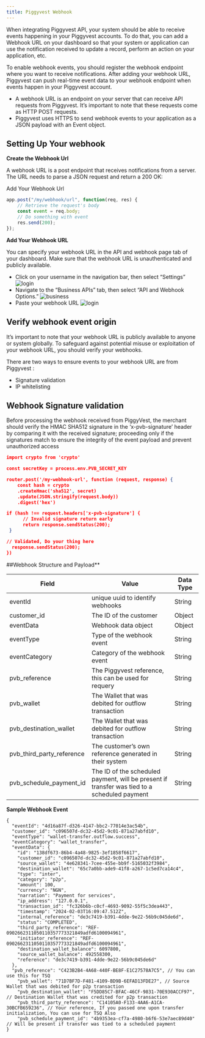 ```yaml
---
title: Piggyvest Webhook
---
```


When integrating Piggyvest API, your system should be able to receive events happening in your Piggyvest accounts. To do that, you can add a Webhook URL on your dashboard so that your system or application can use the notification received to update a record, perform an action on your application, etc.

To enable webhook events, you should register the webhook endpoint where you want to receive notifications. After adding your webhook URL, Piggyvest can push real-time event data to your webhook endpoint when events happen in your Piggyvest account.

- A webhook URL is an endpoint on your server that can receive API requests from Piggyvest. It’s important to note that these requests come as HTTP POST requests.
- Piggyvest uses HTTPS to send webhook events to your application as a JSON payload with an Event object.

## Setting Up Your webhook

**Create the Webhook Url**

A webhook URL is a post endpoint that receives notifications from a server. The URL needs to parse a JSON request and return a 200 OK:

Add Your Webhook Url

```webhook_url.js
app.post("/my/webhook/url", function(req, res) {
    // Retrieve the request's body
    const event = req.body;
    // Do something with event
    res.send(200);
});
```

**Add Your Webhook URL**

You can specify your webhook URL in the API and webhook page tab of your dashboard. Make sure that the webhook URL is unauthenticated and publicly available.

- Click on your username in the navigation bar, then select “Settings”
![login](/images/piggyvest-settings.png)
- Navigate to the “Business APIs” tab, then select “API and Webhook Options.”
![business](/images/api-webhooks.png)
- Paste your webhook URL
![login](/images/webhook-1.png)


## Verify webhook event origin

It’s important to note that your webhook URL is publicly available to anyone or system globally. To safeguard against potential misuse or exploitation of your webhook URL, you should verify your webhooks.

There are two ways to ensure events to your webhook URL are from Piggyvest :

- Signature validation
- IP whitelisting

## Webhook ​Signature validation

Before processing the webhook received from PiggyVest, the merchant should verify the HMAC SHA512 signature in the ‘x-pvb-signature’ header by comparing it with the received signature; proceeding only if the signatures match to ensure the integrity of the event payload and prevent unauthorized access


```webhook-validation.json
import crypto from 'crypto'

const secretKey = process.env.PVB_SECRET_KEY

router.post('/my-webhook-url', function (request, response) {
	const hash = crypto
    .createHmac('sha512', secret)
    .update(JSON.stringify(request.body))
    .digest('hex')

if (hash !== request.headers['x-pvb-signature'] {
      // Invalid signature return early
      return response.sendStatus(200);
 }

// Validated, Do your thing here
  response.sendStatus(200);
})
```

##Webhook Structure and Payload**

| **Field** | **Value** | **Data Type** |
| --- | --- | --- |
| eventId | unique uuid to identify webhooks | String |
| customer_id | The ID of the customer | Object |
| eventData | Webhook data object | Object |
| eventType | Type of the webhook event | String |
| eventCategory | Category of the webhook event | String |
| pvb_reference | The Piggyvest reference, this can be used for requery | String |
| pvb_wallet | The Wallet that was debited for outflow transaction | String |
| pvb_destination_wallet | The Wallet that was debited for outflow transaction | String |
| pvb_third_party_reference | The customer’s own reference generated in their system | String |
| pvb_schedule_payment_id | The ID of the scheduled payment, will be present if transfer was tied to a scheduled payment | String |

**Sample Webhook Event**

```tsx
{
  "eventId": "4d16a87f-d326-4147-bbc2-77014e3ac54b",
  "customer_id": "c096507d-dc32-45d2-9c01-871a27abfd10",
  "eventType": "wallet-transfer.outflow.success",
  "eventCategory": "wallet_transfer",
  "eventData": {
    "id": "138df673-86b4-4a48-9825-3ef1858f6617",
    "customer_id": "c096507d-dc32-45d2-9c01-871a27abfd10",
    "source_wallet": "4e628341-7cee-455e-bb9f-5165032f3984",
    "destination_wallet": "65c7a0bb-ade9-41f8-a267-1c5ed7ca14c4",
    "type": "inter",
    "category": "p2p",
    "amount": 100,
    "currency": "NGN",
    "narration": "Payment for services",
    "ip_address": "127.0.0.1",
    "transaction_id": "fc326b6b-c0cf-4693-9092-55f5c3dea443",
    "timestamp": "2024-02-03T16:09:47.512Z",
    "internal_reference": "de3c7419-b391-4dde-9e22-56b9c045de6d",
    "status": "COMPLETED",
    "third_party_reference": "REF-0902662311050110357773321849adfd6100094961",
    "initiator_reference": "REF-0902662311050110357773321849adfd6100094961",
    "destination_wallet_balance": 6097800,
    "source_wallet_balance": 492558300,
    "reference": "de3c7419-b391-4dde-9e22-56b9c045de6d"
  },
  "pvb_reference": "C423B2B4-4A68-440F-BE8F-E1C27578A7C5", // You can use this for TSQ
	"pvb_wallet": "71D7BF7D-F481-4109-BD9B-6EFAD13FDE27", // Source Wallet that was debited for p2p transaction
	"pvb_destination_wallet": "F5DD85C7-BFAC-46CF-9831-70E930ACCF97", // Destination Wallet that was credited for p2p transaction
	"pvb_third_party_reference": "C14105A0-F133-4AA6-A1CA-30BCFB659236", // Your reference, If you passed one upon transfer initialization, You can use for TSQ Also
	"pvb_schedule_payment_id": "4b9353ea-cf7a-4980-b6f6-53e7aec89d40" // Will be present if transfer was tied to a scheduled payment
}
```